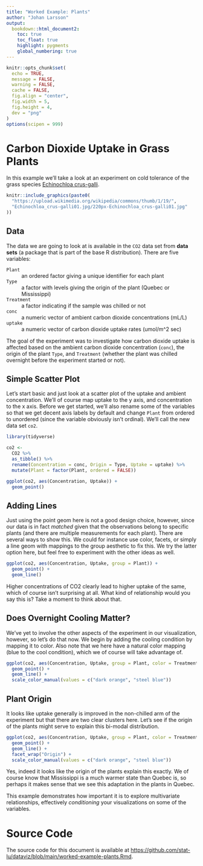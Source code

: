 ```yaml
---
title: "Worked Example: Plants"
author: "Johan Larsson"
output:
  bookdown::html_document2:
    toc: true
    toc_float: true
    highlight: pygments
    global_numbering: true
---
```


```r

knitr::opts_chunk$set(
  echo = TRUE,
  message = FALSE,
  warning = FALSE,
  cache = FALSE,
  fig.align = "center",
  fig.width = 5,
  fig.height = 4,
  dev = "png"
)
options(scipen = 999)
```

# Carbon Dioxide Uptake in Grass Plants

In this example we'll take a look at an experiment on cold tolerance of the
grass species [Echinochloa
crus-galli](https://en.wikipedia.org/wiki/Echinochloa_crus-galli).

```r
knitr::include_graphics(paste0(
  "https://upload.wikimedia.org/wikipedia/commons/thumb/1/19/",
  "Echinochloa_crus-galli01.jpg/220px-Echinochloa_crus-galli01.jpg"
))
```

## Data

The data we are going to look at is available in the `CO2` data set from
**data sets** (a package that is part of the base R distribution). There are five
variables:

`Plant`
: an ordered factor giving a unique identifier for each plant

`Type`
: a factor with levels giving the origin of the plant (Quebec or Mississippi)

`Treatment`
: a factor indicating if the sample was chilled or not

`conc`
: a numeric vector of ambient carbon dioxide concentrations (mL/L)

`uptake`
: a numeric vector of carbon dioxide uptake rates (umol/m^2 sec)

The goal of the experiment was to investigate how carbon dioxide uptake is
affected based on the ambient carbon dioxide concentration (`conc`), the origin
of the plant `Type`, and `Treatment` (whether the plant was chilled overnight
before the experiment started or not).

## Simple Scatter Plot

Let's start basic and just look at a scatter plot of the uptake and ambient
concentration. We'll of course map uptake to the y axis, and concentration to
the x axis. Before we get started, we'll also rename some of the variables so
that we get decent axis labels by default and change `Plant` from ordered to
unordered (since the variable obviously isn't ordinal). We'll call the new data
set `co2`.

```r
library(tidyverse)

co2 <-
  CO2 %>%
  as_tibble() %>%
  rename(Concentration = conc, Origin = Type, Uptake = uptake) %>%
  mutate(Plant = factor(Plant, ordered = FALSE))

ggplot(co2, aes(Concentration, Uptake)) +
  geom_point()
```

## Adding Lines

Just using the point geom here is not a good design choice, however, since
our data is in fact *matched* given that the observations
belong to specific plants (and there are multiple measurements for each plant).
There are several ways to show this. We could
for instance use color, facets, or simply a line geom with mappings
to the group aesthetic to fix this. We try the latter option here, but feel
free to experiment with the other ideas as well.

```r
ggplot(co2, aes(Concentration, Uptake, group = Plant)) +
  geom_point() +
  geom_line()
```

Higher concentrations of CO2 clearly lead to higher uptake of the same, which
of course isn't surprising at all. What kind of relationship would
you say this is? Take a moment to think about that.

## Does Overnight Cooling Matter?

We've yet to involve the other aspects of the experiment in our visualization,
however, so let's do that now. We begin by adding the cooling condition by
mapping it to color. Also note that we here have a natural color mapping
(blue to the cool condition), which we of course will take advantage of.

```r
ggplot(co2, aes(Concentration, Uptake, group = Plant, color = Treatment)) +
  geom_point() +
  geom_line() +
  scale_color_manual(values = c("dark orange", "steel blue"))
```

## Plant Origin

It looks like uptake generally is improved in the non-chilled arm of the
experiment but that there are two clear clusters here. Let's see if the
origin of the plants might serve to explain this bi-modal distribution.

```r
ggplot(co2, aes(Concentration, Uptake, group = Plant, color = Treatment)) +
  geom_point() +
  geom_line() +
  facet_wrap("Origin") +
  scale_color_manual(values = c("dark orange", "steel blue"))
```

Yes, indeed it looks like the origin of the plants explain this exactly.
We of course know that Mississippi is a much warmer state than Quebec is, so
perhaps it makes sense that we see this adaptation in the plants in Quebec.

This example demonstrates how important it is to explore multivariate
relationships, effectively *conditioning* your visualizations on
some of the variables.

# Source Code

The source code for this document is available at
<https://github.com/stat-lu/dataviz/blob/main/worked-example-plants.Rmd>.
